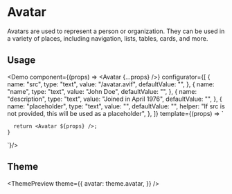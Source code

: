 

<Meta
  title="Avatar"
  description="Avatars are used to represent a person or organization. They can be used in a variety of places, including navigation, lists, tables, cards, and more."
/>

# Avatar

Avatars are used to represent a person or organization. They can be used in a variety of places, including navigation, lists, tables, cards, and more.

## Usage

<Demo
  component={(props) => <Avatar {...props} />}
  configurator={[
    {
      name: "src",
      type: "text",
      value: "/avatar.avif",
      defaultValue: "",
    },
    {
      name: "name",
      type: "text",
      value: "John Doe",
      defaultValue: "",
    },
    {
      name: "description",
      type: "text",
      value: "Joined in April 1976",
      defaultValue: "",
    },
    {
      name: "placeholder",
      type: "text",
      value: "",
      defaultValue: "",
      helper: "If src is not provided, this will be used as a placeholder",
    },
  ]}
  template={(props) => `

      return <Avatar ${props} />;
    }

`}/>

## Theme

<ThemePreview
  theme={{
    avatar: theme.avatar,
  }}
/>
